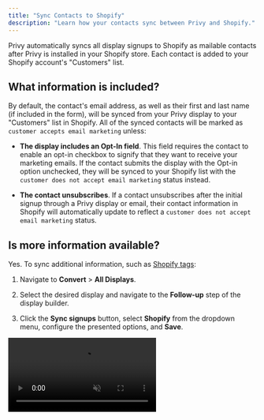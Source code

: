 ```yaml
---
title: "Sync Contacts to Shopify"
description: "Learn how your contacts sync between Privy and Shopify."
---
```


Privy automatically syncs all display signups to Shopify as mailable contacts after Privy is installed in your Shopify store. Each contact is added to your Shopify account's "Customers" list. 

## What information is included?

By default, the contact's email address, as well as their first and last name (if included in the form), will be synced from your Privy display to your "Customers" list in Shopify. All of the synced contacts will be marked as `customer accepts email marketing` unless: 

* **The display includes an Opt-In field**. This field requires the contact to enable an opt-in checkbox to signify that they want to receive your marketing emails. If the contact submits the display with the Opt-in option unchecked, they will be synced to your Shopify list with the `customer does not accept email marketing` status instead. 

* **The contact unsubscribes**. If a contact unsubscribes after the initial signup through a Privy display or email, their contact information in Shopify will automatically update to reflect a `customer does not accept email marketing` status.

## Is more information available?

Yes. To sync additional information, such as [Shopify tags](https://help.shopify.com/en/manual/productivity-tools/using-tags): 

1. Navigate to **Convert** > **All Displays**. 

2. Select the desired display and navigate to the **Follow-up** step of the display builder. 

3. Click the **Sync signups** button, select **Shopify** from the dropdown menu, configure the presented options, and **Save**. 

<video autoPlay muted loop playsInline className="sync-to-shopify" src="/images/integrations/sync-rule-shopify.mp4" />

Submissions to this display will now include this information when syncing. Navigate to the "Customers" dashboard in your Shopify account to filter by the tag via the "Customer Tags" option.

<img height="200" src="/images/integrations/Tagged_in_Shopify.gif" />

The information is also displayed in the "Tags" card when viewing a customer record in Shopify.

<img height="200" src="/images/integrations/Tagged_on_Shopify_Record.png" />